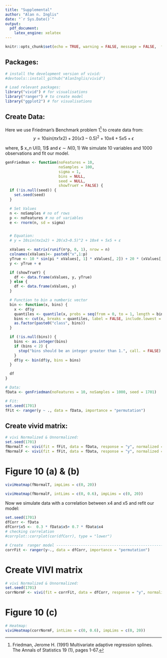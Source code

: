 ```yaml
---
title: "Supplemental"
author: "Alan n. Inglis"
date: "`r Sys.Date()`"
output:
  pdf_document:
    latex_engine: xelatex
---
```


  
```r
knitr::opts_chunk$set(echo = TRUE, warning = FALSE, message = FALSE,  fig.width = 10, fig.height = 10, fig.align = "center", fig.path = "hstatFigs/", fig.show = 'hold')
```

## Packages:

```r
# install the development version of vivid:
#devtools::install_github("AlanInglis/vivid")

# Load relevant packages:
library("vivid") # for visualisations
library("ranger") # to create model
library("ggplot2") # for visualisations
```


## Create Data:

Here we use Friedman's Benchmark problem 1^[Friedman, Jerome H. (1991) Multivariate adaptive regression splines. The Annals of Statistics 19 (1), pages 1-67.] to create data from:
<center>
$$y = 10 sin(\pi x1 x2) + 20 (x3 - 0.5)^2 + 10 x4 + 5 x5 + \epsilon$$
</center>

where, $ x_n \sim  U(0, 1)$ and $\epsilon \sim N(0, 1)$
We simulate 10 variables and 1000 observations and fit our model. 

```r
genFriedman <- function(noFeatures = 10,
                        noSamples = 100,
                        sigma = 1,
                        bins = NULL,
                        seed = NULL,
                        showTrueY = FALSE) {
  if (!is.null(seed)) {
    set.seed(seed)
  }

  # Set Values
  n <- noSamples # no of rows
  p <- noFeatures # no of variables
  e <- rnorm(n, sd = sigma)


  # Equation:
  # y = 10sin(πx1x2) + 20(x3−0.5)^2 + 10x4 + 5x5 + ε

  xValues <- matrix(runif(n*p, 0, 1), nrow = n)
  colnames(xValues)<- paste0("x",1:p)
  yTrue <- 10 * sin(pi * xValues[, 1] * xValues[, 2]) + 20 * (xValues[, 3] - 0.5)^2 + 10 * xValues[, 4] + 5 * xValues[, 5]
  y <- yTrue + e

  if (showTrueY) {
    df <- data.frame(xValues, y, yTrue)
  } else {
    df <- data.frame(xValues, y)
  }

  # Function to bin a numberic vector
  bin <- function(x, bins) {
    x <- df$y
    quantiles <- quantile(x, probs = seq(from = 0, to = 1, length = bins + 1))
    bins <- cut(x, breaks = quantiles, label = FALSE, include.lowest = TRUE)
    as.factor(paste0("class", bins))
  }

  if (!is.null(bins)) {
    bins <- as.integer(bins)
    if (bins < 2) {
      stop("bins should be an integer greater than 1.", call. = FALSE)
    }
    df$y <- bin(df$y, bins = bins)
  }

  df
}

# Data:
fData <- genFriedman(noFeatures = 10, noSamples = 1000, seed = 1701)

# Fit:
set.seed(1701)
fFit <- ranger(y ~ ., data = fData, importance = "permutation")

```


## Create vivid matrix:
```r
# vivi Normalized & Unnormalized:
set.seed(1701)
fNormalT <- vivi(fit = fFit, data = fData, response = "y", normalized = TRUE)
fNormalF <- vivi(fit = fFit, data = fData, response = "y", normalized = FALSE)
```


# Figure 10 (a) & (b)
```r
viviHeatmap(fNormalT, impLims = c(0, 20))
```

```r
viviHeatmap(fNormalF, intLims = c(0, 0.6), impLims = c(0, 20))
```

Now we simulate data with a correlation between x4 and x5 and refit our model:

```r
set.seed(1701)
dfCorr <- fData
dfCorr$x5 <-  0.3 * fData$x5+ 0.7 * fData$x4
# checking correlation
#corrplot::corrplot(cor(dfCorr), type = "lower")

# Create  ranger model ------------------------------------------------
corrFit <- ranger(y~., data = dfCorr, importance = "permutation")
```

# Create VIVI matrix
```r
# vivi Normalized & Unnormalized:
set.seed(1701)
corrNormF <- vivi(fit = corrFit, data = dfCorr, response = "y", normalize = FALSE)
```


# Figure 10 (c)
```r
# Heatmap:
viviHeatmap(corrNormF, intLims = c(0, 0.6), impLims = c(0, 20))
```





